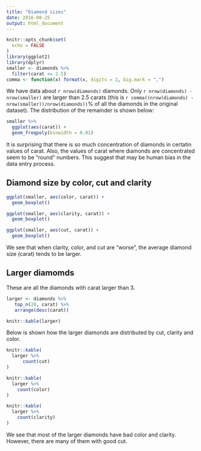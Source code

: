 ```yaml
---
title: "Diamond sizes"
date: 2016-08-25
output: html_document
---
```

  
```r
knitr::opts_chunk$set(
  echo = FALSE
)
library(ggplot2)
library(dplyr)
smaller <- diamonds %>% 
  filter(carat <= 2.5)
comma <- function(x) format(x, digits = 2, big.mark = ",")
```

We have data about `r nrow(diamonds)` diamonds. Only `r nrow(diamonds) - nrow(smaller)` are larger than 2.5 carats (this is `r comma((nrow(diamonds) - nrow(smaller))/nrow(diamonds))`% of all the diamonds in the original dataset). The distribution of the remainder is shown below:
  
```r
smaller %>% 
  ggplot(aes(carat)) + 
  geom_freqpoly(binwidth = 0.01)
```

It is surprising that there is so much concentration of diamonds in certatin values of carat. Also, the values of carat where diamonds are concentrated seem to be "round" numbers. This suggest that may be human bias in the data entry process.

## Diamond size by color, cut and clarity

```r
ggplot(smaller, aes(color, carat)) +
  geom_boxplot()
```

```r
ggplot(smaller, aes(clarity, carat)) +
  geom_boxplot()
```

```r
ggplot(smaller, aes(cut, carat)) +
  geom_boxplot()
```

We see that when clarity, color, and cut are "worse", the average diamond size (carat) tends to be larger.

## Larger diamomds

These are all the diamonds with carat larger than 3.
```r
larger <- diamonds %>% 
   top_n(20, carat) %>% 
   arrange(desc(carat))

knitr::kable(larger)
```

Below is shown how the larger diamonds are distributed by cut, clarity and color.
```r
knitr::kable(
  larger %>%
      count(cut)
)
```

```r
knitr::kable(
  larger %>%
    count(color)
)
```

```r
knitr::kable(
  larger %>%
    count(clarity)
)
```

We see that most of the larger diamonds have bad color and clarity. However, there are many of them with good cut.
